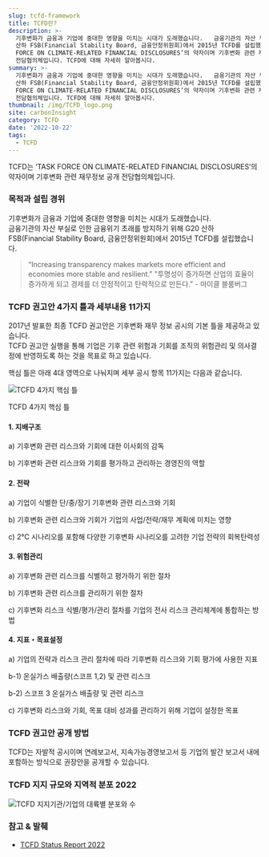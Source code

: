 ```yaml
---
slug: tcfd-framework
title: TCFD란?
description: >-
  기후변화가 금융과 기업에 중대한 영향을 미치는 시대가 도래했습니다.   금융기관의 자산 부실로 인한 금융위기 초래를 방지하기 위해 G20
  산하 FSB(Financial Stability Board, 금융안정위원회)에서 2015년 TCFD를 설립했습니다. TCFD는 ‘TASK
  FORCE ON CLIMATE-RELATED FINANCIAL DISCLOSURES’의 약자이며 기후변화 관련 재무정보 공개
  전담협의체입니다. TCFD에 대해 자세히 알아봅시다.
summary: >-
  기후변화가 금융과 기업에 중대한 영향을 미치는 시대가 도래했습니다.   금융기관의 자산 부실로 인한 금융위기 초래를 방지하기 위해 G20
  산하 FSB(Financial Stability Board, 금융안정위원회)에서 2015년 TCFD를 설립했습니다. TCFD는 ‘TASK
  FORCE ON CLIMATE-RELATED FINANCIAL DISCLOSURES’의 약자이며 기후변화 관련 재무정보 공개
  전담협의체입니다. TCFD에 대해 자세히 알아봅시다.
thumbnail: /img/TCFD_logo.png
site: carbonInsight
category: TCFD
date: '2022-10-22'
tags:
  - TCFD
---
```


TCFD는 ‘TASK FORCE ON CLIMATE-RELATED FINANCIAL DISCLOSURES’의 약자이며 기후변화 관련 재무정보 공개 전담협의체입니다.

### 목적과 설립 경위

기후변화가 금융과 기업에 중대한 영향을 미치는 시대가 도래했습니다. \
금융기관의 자산 부실로 인한 금융위기 초래를 방지하기 위해 G20 산하 FSB(Financial Stability Board, 금융안정위원회)에서 2015년 TCFD를 설립했습니다.

> “Increasing transparency makes markets more efficient and economies more stable and resilient.”
> "투명성이 증가하면 산업의 효율이 증가하게 되고 경제를 더 안정적이고 탄력적으로 만든다."
> \- 마이클 블룸버그

### TCFD 권고안 4가지 틀과 세부내용 11가지

2017년 발표한 최종 TCFD 권고안은 기후변화 재무 정보 공시의 기본 틀을 제공하고 있습니다. \
TCFD 권고안 실행을 통해 기업은 기후 관련 위험과 기회를 조직의 위험관리 및 의사결정에 반영하도록 하는 것을 목표로 하고 있습니다.

핵심 틀은 아래 4대 영역으로 나눠지며 세부 공시 항목 11가지는 다음과 같습니다.

![TCFD 4가지 핵심 틀](/img/tcfd-core.png "TCFD 4가지 핵심 틀")

TCFD 4가지 핵심 틀

#### 1. 지배구조

a) 기후변화 관련 리스크와 기회에 대한 이사회의 감독

b) 기후변화 관련 리스크와 기회를 평가하고 관리하는 경영진의 역할

#### 2. 전략

a) 기업이 식별한 단/중/장기 기후변화 관련 리스크와 기회

b) 기후변화 관련 리스크와 기회가 기업의 사업/전략/재무 계획에 미치는 영향

c) 2℃ 시나리오를 포함해 다양한 기후변화 시나리오를 고려한 기업 전략의 회복탄력성

#### 3. 위험관리

a) 기후변화 관련 리스크를 식별하고 평가하기 위한 절차

b) 기후변화 관련 리스크를 관리하기 위한 절차

c) 기후변화 리스크 식별/평가/관리 절차를 기업의 전사 리스크 관리체계에 통합하는 방법

#### 4. 지표・목표설정

a) 기업의 전략과 리스크 관리 절차에 따라 기후변화 리스크와 기회 평가에 사용한 지표

b-1) 온실가스 배출량(스코프 1,2) 및 관련 리스크

b-2) 스코프 3 온실가스 배출량 및 관련 리스크

c) 기후변화 리스크와 기회, 목표 대비 성과를 관리하기 위해 기업이 설정한 목표

### TCFD 권고안 공개 방법

TCFD는 자발적 공시이며 연례보고서, 지속가능경영보고서 등 기업의 발간 보고서 내에 포함하는 방식으로 권장안을 공개할 수 있습니다.

### TCFD 지지 규모와 지역적 분포 2022

![TCFD 지지기관/기업의 대륙별 분포와 수](/img/tcfd-global.png "TCFD 지지기관/기업의 대륙별 분포와 수")

### 참고 & 발췌

* [TCFD Status Report 2022](https://www.fsb.org/2022/10/2022-tcfd-status-report-task-force-on-climate-related-financial-disclosures/)
